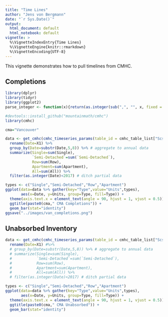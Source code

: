 ```yaml
---
title: "Time Lines"
author: "Jens von Bergmann"
date: "`r Sys.Date()`"
output:
  html_document: default
  html_notebook: default
vignette: >
  %\VignetteIndexEntry{Time Lines}
  %\VignetteEngine{knitr::rmarkdown}
  %\VignetteEncoding{UTF-8}
---
```


This vignette demonstrates how to pull timelines from CMHC.

## Completions

```r
library(dplyr)
library(tidyr)
library(ggplot2)
parse_integer <- function(x){return(as.integer(sub(",", "", x, fixed = TRUE)))}
```


```r
#devtools::install_github("mountainmath/cmhc")
library(cmhc)

cma="Vancouver"

data <- get_cmhc(cmhc_timeseries_params(table_id = cmhc_table_list["Scss Completions Time Seris"], geography_id = cmhc_geography_list[cma])) %>% 
  rename(Date=X1) %>%
  group_by(Date=substr(Date,5,8)) %>% # aggregate to annual data
  summarize(Single=sum(Single),
            `Semi-Detached`=sum(`Semi-Detached`),
            Row=sum(Row),
            Apartment=sum(Apartment),
            All=sum(All)) %>%
  filter(as.integer(Date)<2017) # ditch partial data

types <- c("Single","Semi-Detached","Row","Apartment")
ggplot(data=data %>% gather(key="Type",value="Units",types), 
       aes(x=Date, y=Units, group=Type, fill=Type)) +
  theme(axis.text.x = element_text(angle = 90, hjust = 1, vjust = 0.5)) +
  ggtitle(paste0(cma," CMA Completions")) + 
  geom_bar(stat="identity")
ggsave("../images/van_completions.png")
```


## Unabsorbed Inventory

```r
data <- get_cmhc(cmhc_timeseries_params(table_id = cmhc_table_list["Scss Unabsorbed Inventory Time Series"], geography_id = cmhc_geography_list[cma])) %>% 
  rename(Date=X1) #%>%
  # group_by(Date=substr(Date,5,8)) %>% # aggregate to annual data
  # summarize(Single=sum(Single),
  #           `Semi-Detached`=sum(`Semi-Detached`),
  #           Row=sum(Row),
  #           Apartment=sum(Apartment),
  #           All=sum(All)) %>%
  # filter(as.integer(Date)<2017) # ditch partial data

types <- c("Single","Semi-Detached","Row","Apartment")
ggplot(data=data %>% gather(key="Type",value="Units",types), 
       aes(x=Date, y=Units, group=Type, fill=Type)) +
  theme(axis.text.x = element_text(angle = 90, hjust = 1, vjust = 0.5)) +
  ggtitle(paste0(cma," CMA Unabsorbed")) + 
  geom_bar(stat="identity")

```

